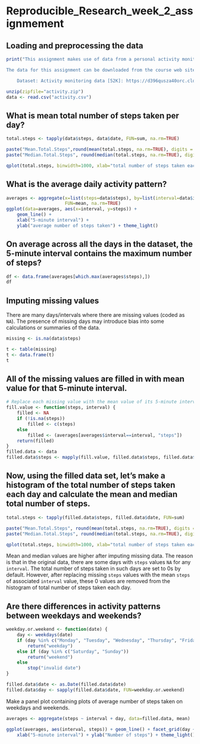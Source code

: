 
# Reproducible_Research_week_2_assignmement

## Loading and preprocessing the data
```{r echo=FALSE, results= 'asis'}
print("This assignment makes use of data from a personal activity monitoring device. This device collects data at 5 minute intervals through out the day. The data consists of two months of data from an anonymous individual collected during the months of October and November, 2012 and include the number of steps taken in 5 minute intervals each day.

The data for this assignment can be downloaded from the course web site:

    Dataset: Activity monitoring data [52K]: https://d396qusza40orc.cloudfront.net/repdata%2Fdata%2Factivity.zip")

unzip(zipfile="activity.zip")
data <- read.csv("activity.csv")
```


## What is mean total number of steps taken per day?
```{r echo=FALSE, results= 'asis'}

total.steps <- tapply(data$steps, data$date, FUN=sum, na.rm=TRUE)

paste("Mean.Total.Steps",round(mean(total.steps, na.rm=TRUE), digits = 2))
paste("Median.Total.Steps", round(median(total.steps, na.rm=TRUE), digits = 2))

qplot(total.steps, binwidth=1000, xlab="total number of steps taken each day")
```


## What is the average daily activity pattern?
```{r echo=FALSE, results= 'asis'}
averages <- aggregate(x=list(steps=data$steps), by=list(interval=data$interval),
                      FUN=mean, na.rm=TRUE)
ggplot(data=averages, aes(x=interval, y=steps)) +
    geom_line() +
    xlab("5-minute interval") +
    ylab("average number of steps taken") + theme_light()
```


## On average across all the days in the dataset, the 5-minute interval contains the maximum number of steps?
```{r echo=FALSE, results= 'asis'}
df <- data.frame(averages[which.max(averages$steps),])
df
```


## Imputing missing values
There are many days/intervals where there are missing values (coded as `NA`). The presence of missing days may introduce bias into some calculations or summaries of the data.

```{r echo=FALSE, results= 'asis'}
missing <- is.na(data$steps)

t <- table(missing)
t <- data.frame(t)
t
```


## All of the missing values are filled in with mean value for that 5-minute interval.
```{r echo=FALSE, results= 'asis'}
# Replace each missing value with the mean value of its 5-minute interval
fill.value <- function(steps, interval) {
    filled <- NA
    if (!is.na(steps))
        filled <- c(steps)
    else
        filled <- (averages[averages$interval==interval, "steps"])
    return(filled)
}
filled.data <- data
filled.data$steps <- mapply(fill.value, filled.data$steps, filled.data$interval)
```

## Now, using the filled data set, let's make a histogram of the total number of steps taken each day and calculate the mean and median total number of steps.

```{r echo=FALSE, results= 'asis'}
total.steps <- tapply(filled.data$steps, filled.data$date, FUN=sum)

paste("Mean.Total.Steps", round(mean(total.steps, na.rm=TRUE), digits = 2))
paste("Median.Total.Steps", round(median(total.steps, na.rm=TRUE), digits = 2))

qplot(total.steps, binwidth=1000, xlab="total number of steps taken each day")
```

Mean and median values are higher after imputing missing data. The reason is
that in the original data, there are some days with `steps` values `NA` for 
any `interval`. The total number of steps taken in such days are set to 0s by
default. However, after replacing missing `steps` values with the mean `steps`
of associated `interval` value, these 0 values are removed from the histogram
of total number of steps taken each day.

## Are there differences in activity patterns between weekdays and weekends?
```{r echo=FALSE, results= 'asis'}
weekday.or.weekend <- function(date) {
    day <- weekdays(date)
    if (day %in% c("Monday", "Tuesday", "Wednesday", "Thursday", "Friday"))
        return("weekday")
    else if (day %in% c("Saturday", "Sunday"))
        return("weekend")
    else
        stop("invalid date")
}

filled.data$date <- as.Date(filled.data$date)
filled.data$day <- sapply(filled.data$date, FUN=weekday.or.weekend)
```

Make a panel plot containing plots of average number of steps taken
on weekdays and weekends.
```{r echo=FALSE, results= 'asis'} 
averages <- aggregate(steps ~ interval + day, data=filled.data, mean)

ggplot(averages, aes(interval, steps)) + geom_line() + facet_grid(day ~ .) +
    xlab("5-minute interval") + ylab("Number of steps") + theme_light()
```



